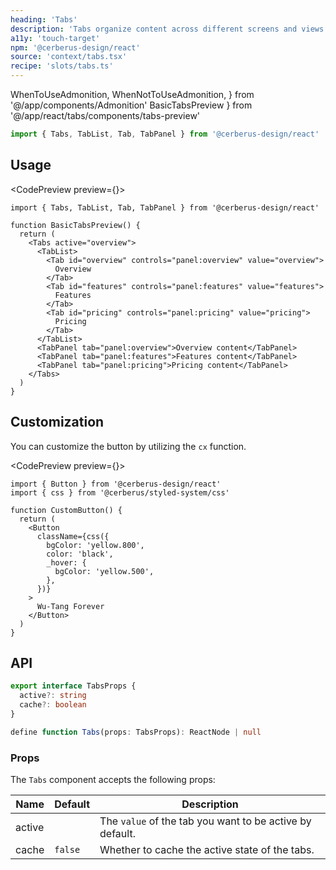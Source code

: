 ```yaml
---
heading: 'Tabs'
description: 'Tabs organize content across different screens and views'
a11y: 'touch-target'
npm: '@cerberus-design/react'
source: 'context/tabs.tsx'
recipe: 'slots/tabs.ts'
---
```


  WhenToUseAdmonition,
  WhenNotToUseAdmonition,
} from '@/app/components/Admonition'
  BasicTabsPreview
} from '@/app/react/tabs/components/tabs-preview'

```ts
import { Tabs, TabList, Tab, TabPanel } from '@cerberus-design/react'
```

<WhenToUseAdmonition description="When you need to display dynamic content heavy sections within a single page." />

## Usage

<CodePreview preview={<BasicTabsPreview />}>
```tsx title="button.tsx"
import { Tabs, TabList, Tab, TabPanel } from '@cerberus-design/react'

function BasicTabsPreview() {
  return (
    <Tabs active="overview">
      <TabList>
        <Tab id="overview" controls="panel:overview" value="overview">
          Overview
        </Tab>
        <Tab id="features" controls="panel:features" value="features">
          Features
        </Tab>
        <Tab id="pricing" controls="panel:pricing" value="pricing">
          Pricing
        </Tab>
      </TabList>
      <TabPanel tab="panel:overview">Overview content</TabPanel>
      <TabPanel tab="panel:features">Features content</TabPanel>
      <TabPanel tab="panel:pricing">Pricing content</TabPanel>
    </Tabs>
  )
}
```
</CodePreview>

<WhenNotToUseAdmonition description="When you need to provide a way for the user to navigate somewhere - use a Link, TextLink, or NavMenu." />

## Customization

You can customize the button by utilizing the `cx` function.

<CodePreview preview={<BasicTabsPreview />}>
```tsx title="button.tsx"
import { Button } from '@cerberus-design/react'
import { css } from '@cerberus/styled-system/css'

function CustomButton() {
  return (
    <Button
      className={css({
        bgColor: 'yellow.800',
        color: 'black',
        _hover: {
          bgColor: 'yellow.500',
        },
      })}
    >
      Wu-Tang Forever
    </Button>
  )
}
```
</CodePreview>

## API

```ts showLineNumbers=false
export interface TabsProps {
  active?: string
  cache?: boolean
}

define function Tabs(props: TabsProps): ReactNode | null
````

### Props

The `Tabs` component accepts the following props:

| Name     | Default | Description                                                   |
| -------- | ------- | ------------------------------------------------------------- |
| active     |    | The `value` of the tab you want to be active by default. |
| cache | `false`    | Whether to cache the active state of the tabs.    |
